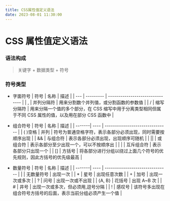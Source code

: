 ```yaml
---
title: CSS属性值定义语法
date: 2023-08-01 11:30:00
---
```


# CSS 属性值定义语法

### 语法构成

> 关键字 + 数据类型 + 符号

### 符号类型

- 字面符号
  | 符号 | 名称 | 描述 |
  | --- | --------- | ------------------------------- |
  | , | 并列分隔符 | 用来分割数个并列值，或分割函数的参数值 |
  | / | 缩写分隔符 | 用来分隔一个值的多个部分，在 CSS 缩写中用于分离类型相同但属于不同 CSS 属性的值，以及用在部分 CSS 函数中 |

- 组合符号
  | 符号 | 名称 | 描述 |
  | -------| ---- | ------------------------------- |
  | ( )空格 | 并列 | 符号为普通空格字符，表示各部分必须出现，同时需要按顺序出现 |
  | && | 与组合符 | 表示各部分必须出现，出现顺序可随机 |
  | \|\| | 或组合符 | 表示各部分至少出现一个，可以不按顺序出 |
  | \| | 互斥组合符 | 表示各部分只出现一个 |
  | [] | 方括号 | 将各部分进行分组以绕过上面几个符号的优先规则，因此方括号的优先级最高 |

- 数量符号
  | 符号 | 名称 | 描述 |
  | -------| ---- | ------------------------------- |
  | | 无数量符号 | 出现一次 |
  | \* | 星号 | 出现任意次数 |
  | + | 加号 | 出现一次或多次 |
  | ? | 问号 | 出现一次或不出现 |
  | \{A, B\} | 花括号 | 出现 A~B 次 |
  | # | 井号 | 出现一次或多次，但必须用,逗号分隔 |
  | ! | 感叹号 | 该符号多出现在组合符号方括号的后面，表示当前分组必须产生一个值 |
